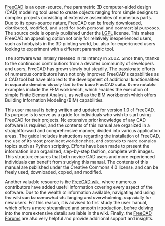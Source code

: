 <languages/>

{{Docnav
| 
|[[Manual:What_is_FreeCAD|Manual:What is FreeCAD]]
|[[Manual:Introduction|Manual start]]
|IconC=Crystal_Clear_manual.png
}}

{{Manual:TOC}}




[https://www.freecad.org FreeCAD] is an open-source, free parametric 3D computer-aided design (CAD) modelling tool used to create objects ranging from simple designs to complex projects consisting of extensive assemblies of numerous parts. Due to its open-source nature, FreeCAD can be freely downloaded, distributed, modified, and used for both personal and commercial purposes. The source code is openly published under the [https://en.wikipedia.org/wiki/GNU_Lesser_General_Public_License LGPL] license. This makes FreeCAD an appealing option not only for relatively inexperienced users, such as hobbyists in the 3D printing world, but also for experienced users looking to experiment with a different parametric tool.

The software was initially released in its infancy in 2002. Since then, thanks to the continuous contributions from a devoted community of developers and users, FreeCAD has grown slowly but steadily. The passionate efforts of numerous contributors have not only improved FreeCAD's capabilities as a CAD tool but have also led to the development of additional functionalities in separate domains closely tied to the base FreeCAD suite. Some notable examples include the FEM workbench, which enables the execution of simple Finite Element Analysis, as well as the BIM workbench which offers Building Information Modeling (BIM) capabilities.

This user manual is being written and updated for version [[Release_notes_1.0|1.0]] of FreeCAD. Its purpose is to serve as a guide for individuals who wish to start using FreeCAD for their projects. No extensive prior knowledge of any CAD software is required, and the contents of this manual are organized in a straightforward and comprehensive manner, divided into various application areas. The guide includes instructions regarding the installation of FreeCAD, the use of its most prominent workbenches, and extends to more complex topics such as Python scripting. Efforts have been made to present the information in an organized, step-by-step fashion, complete with images. This structure ensures that both novice CAD users and more experienced individuals can benefit from studying this manual. The contents of this manual are published under the [http://creativecommons.org/licenses/by/4.0/ Creative Commons 4.0] license, and can be freely used, downloaded, copied, and modified.

Another valuable resource is the [[Main_Page|FreeCAD wiki]], where numerous contributors have added useful information covering every aspect of the software. Due to the wealth of information available, navigating and using the wiki can be somewhat challenging and overwhelming, especially for new users. For this reason, it is advised to first study the user manual, which offers a more streamlined and smooth introduction, before delving into the more extensive details available in the wiki. Finally, the [https://forum.freecad.org/ FreeCAD Forums] are also very helpful and provide additional support and insights.



{{Docnav
| 
|[[Manual:What_is_FreeCAD|Manual:What is FreeCAD]]
|[[Manual:Introduction|Manual start]]
|IconC=Crystal_Clear_manual.png
}}